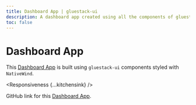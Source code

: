 ```yaml
---
title: Dashboard App | gluestack-ui
description: A dashboard app created using all the components of gluestack-ui styled with NativeWind
toc: false
---
```



<Meta title="with-nativewind/Apps/Dashboard App" />

# Dashboard App

This [Dashboard App](https://ui-example-nativewind.vercel.app/) is built using `gluestack-ui` components styled with `NativeWind`.

<Responsiveness {...kitchensink} />

GitHub link for this [Dashboard App](https://github.com/gluestack/ui-example-nativewind).
